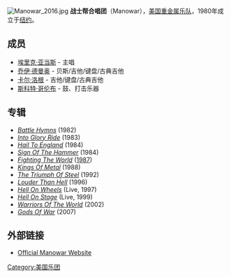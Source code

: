 [[File:Manowar_2016.jpg|thumb]]
'''战士帮合唱团'''（Manowar），[[美国|美国]][[重金属音乐|重金属]][[乐队|乐队]]，1980年成立于[[纽约|纽约]]。

== 成员 ==
*[[埃里克·亚当斯|埃里克·亚当斯]] - 主唱
*[[乔伊·德曼奥|乔伊·德曼奥]] - 贝斯/吉他/键盘/古典吉他
*[[卡尔·洛根|卡尔·洛根]] - 吉他/键盘/古典吉他
*[[斯科特·哥伦布|斯科特·哥伦布]] - 鼓、打击乐器

== 专辑 ==
*''[[Battle_Hymns|Battle Hymns]]'' (1982)
*''[[Into_Glory_Ride|Into Glory Ride]]'' (1983)
*''[[Hail_To_England|Hail To England]]'' (1984)
*''[[Sign_Of_The_Hammer|Sign Of The Hammer]]'' (1984)
*''[[Fighting_The_World|Fighting The World]]'' ([[1987|1987]])
*''[[Kings_Of_Metal|Kings Of Metal]]'' (1988)
*''[[The_Triumph_Of_Steel|The Triumph Of Steel]]'' (1992)
*''[[Louder_Than_Hell|Louder Than Hell]]'' (1996)
*''[[Hell_On_Wheels|Hell On Wheels]]'' (Live, 1997)
*''[[Hell_On_Stage|Hell On Stage]]'' (Live, 1999)
*''[[Warriors_Of_The_World|Warriors Of The World]]'' (2002)
*''[[Gods_Of_War|Gods Of War]]'' (2007)

== 外部链接 ==
*[http://www.manowar.com Official Manowar Website] {{Wayback|url=http://www.manowar.com/ |date=20110430191117 }}

{{Authority control}}
{{DEFAULTSORT:Manowar}}
[[Category:美国乐团|Category:美国乐团]]